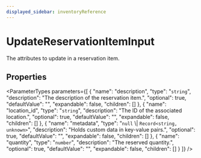 ```yaml
---
displayed_sidebar: inventoryReference
---
```



# UpdateReservationItemInput

The attributes to update in a reservation item.

## Properties

<ParameterTypes parameters={[
  {
    "name": "description",
    "type": "`string`",
    "description": "The description of the reservation item.",
    "optional": true,
    "defaultValue": "",
    "expandable": false,
    "children": []
  },
  {
    "name": "location_id",
    "type": "`string`",
    "description": "The ID of the associated location.",
    "optional": true,
    "defaultValue": "",
    "expandable": false,
    "children": []
  },
  {
    "name": "metadata",
    "type": "`null` \\| `Record<string, unknown>`",
    "description": "Holds custom data in key-value pairs.",
    "optional": true,
    "defaultValue": "",
    "expandable": false,
    "children": []
  },
  {
    "name": "quantity",
    "type": "`number`",
    "description": "The reserved quantity.",
    "optional": true,
    "defaultValue": "",
    "expandable": false,
    "children": []
  }
]} />
